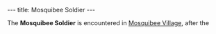---
title: Mosquibee Soldier
---

{{Infobox Character
 |image=Mosquibee Soldier.jpg
 |race=mosquibee
 |gender=male
 |size=small
 |age=adult
 |magical=no
 |lba1=
 |lba2=yes
 |alignment=neutral
 |occupation=Mosquibee Army
 |requires=
 |amount=
 |fam1=
 |fam2=
 |planet=
 |island=
 |building=
}}

The '''Mosquibee Soldier''' is encountered in [[Mosquibee Village]], after the 
{{stub}}